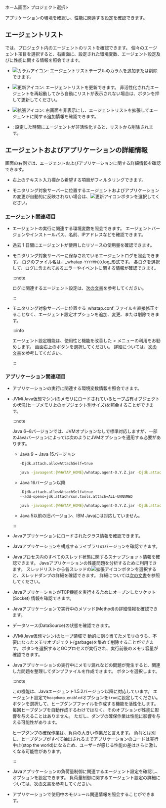 ホーム画面> プロジェクト選択> <Cmdname sid="agentsConfiguration" className="uitext" />

アプリケーションの環境を確認し、性能に関連する設定を確認できます。

<ProdImg img="ipa-main.png" desc="インスタンスパフォーマンス分析" />

## エージェントリスト

<Cmdname sid="application_agents" className="uitext" />では、プロジェクト内のエージェントのリストを確認できます。 個々のエージェント項目を選択すると、右画面に、設定された環境変数、エージェント設定及びに性能に関する情報を照会できます。

- ![カラムアイコン](/img/ico-column.svg): エージェントリストテーブルのカラムを追加または削除できます。

- ![更新アイコン](/img/ico-refresh.svg): エージェントリストを更新できます。 非活性化されたエージェントを再起動してから自動にリストが表示されない場合は、ボタンを押して更新してください。

- ![拡張アイコン](/img/ic-s-arrows-alt.svg): 右画面を非表示にし、エージェントリストを拡張してエージェントに関する追加情報を確認できます。

  <ImgLang img='ipa-agent-list.png' desc='エージェントリスト' />

- <Cmdname sid="inactive_agent_deletion_time" className="uitext" />: 設定した時間にエージェントが非活性化すると、リストから削除されます。

## エージェントおよびアプリケーションの詳細情報

画面の右側では、エージェントおよびアプリケーションに関する詳細情報を確認できます。 

- 右上のテキスト入力欄から希望する項目がフィルタリングできます。 

- モニタリング対象サーバーに位置するエージェントおよびアプリケーションの変更が自動的に反映されない場合は、![更新アイコン](/img/ico-refresh.png)ボタンを選択してください。

### エージェント関連項目

- <Cmdname sid="runtime_boot_env" className="uitext" />

  エージェントの実行に関連する環境変数を照会できます。 エージェントバージョンやインストールパス、名前、IPアドレスなどを確認できます。

<InDoc product="dotnet,golang,php">

- <Cmdname sid="agent_status" className="uitext" />

  過去 1 日間にエージェントが使用したリソースの使用量を確認できます。

</InDoc>

- <Cmdname sid="agent_log" className="uitext" />

  モニタリング対象サーバーに保存されているエージェントログを照会できます。 ログのファイル名は、_whatap-`YYYYMMDD`.log_形式です。 各ログを選択して、ログに含まれてあるエラーやイベントに関する情報が確認できます。

  :::note

  ログに関連するエージェント設定は、[次の文書](agent-log)を参考してください。

  :::

- <Cmdname sid="agent_configuration" className="uitext" />

  モニタリング対象サーバーに位置する_whatap.conf_ファイルを直接修正することなく、エージェント設定オプションを追加、変更、または削除できます。

  :::info

  エージェント設定機能は、使用性と機能を改善した<Cmdname sid="management" className="uitext" /> > <Cmdname sid="agent_configuration" className="uitext" />メニューの利用をお勧めします。 画面右上の<Cmdname sid="new_agents_setting" className="uitext" />ボタンを選択してください。 詳細については、[次の文書](set-agent#set-agent-service)を参考してください。

  :::

### アプリケーション関連項目

- <Cmdname sid="boot_env" className="uitext" />

  アプリケーションの実行に関連する環境変数情報を照会できます。

<InDoc product="java">

- <Cmdname sid="heap_histogram" className="uitext" />

  JVM(Java仮想マシン)のメモリにロードされているヒープ占有オブジェクトの状況(ヒープメモリ上のオブジェクト別サイズ)を照会することができます。

  :::note

  Java 6~8バージョンでは、JVMオプションなしで標準対応しますが、一部のJavaバージョンによっては次のようにJVMオプションを適用する必要があります。

  - Java 9 ~ Java 15バージョン

    ```bash
    -Djdk.attach.allowAttachSelf=true
    ```

    ```bash title="example"
    java -javaagent:{WHATAP_HOME}/whatap.agent-X.Y.Z.jar -Djdk.attach.allowAttachSelf=true -jar {application.jar}
    ```

  - Java 16バージョン以降

    ```bash
    -Djdk.attach.allowAttachSelf=true
    --add-opens=jdk.attach/sun.tools.attach=ALL-UNNAMED
    ```

    ```bash title="example"
    java -javaagent:{WHATAP_HOME}/whatap.agent-X.Y.Z.jar -Djdk.attach.allowAttachSelf=true --add-opens=java.base/java.lang=ALL-UNNAMED --add-opens=jdk.attach/sun.tools.attach=ALL-UNNAMED -jar {application.jar}
    ```

  - Java 5以前の旧バージョン、IBM Javaには対応していません。

  :::

- <Cmdname sid="loaded_classes" className="uitext" />

  Javaアプリケーションにロードされたクラス情報を確認できます。

- <Cmdname sid="components_version" className="uitext" />

  Javaアプリケーションを構成するライブラリのバージョンを確認できます。

- <Cmdname sid="thread_list" className="uitext" />

  Javaプロセス内のすべてのスレッド状態に関するスナップショット情報を確認できます。 Javaアプリケーションの性能問題を分析するために利用できます。 スレッドリストから各スレッドの![拡張アイコン](/img/ico-expander.svg)ボタンを選択すると、スレッドダンプの詳細を確認できます。 詳細については[次の文書](#thread-details)を参照してください。

- <Cmdname sid="open_socket_count" className="uitext" />

  JavaアプリケーションがTCP機能を実行するためにオープンしたソケット(Socket) 情報を確認できます。

- <Cmdname sid="method_stat" className="uitext" />

  Javaアプリケーションで実行中のメソッド(Method)の詳細情報を確認できます。

- <Cmdname sid="datasource_status" className="uitext" />

  データソース(DataSource)の状態を確認できます。

- <Cmdname sid="system_gc_only" className="uitext" />

  JVM(Java仮想マシン)のヒープ領域で 動的に割り当てたメモリのうち、不要になったメモリオブジェクト(garbage)を集めて削除することができます。 <Cmdname sid="run" className="uitext" />ボタンを選択するとGCプロセスが実行され、実行前後のメモリ容量が確認できます。

- <Cmdname sid="heap_dump" className="uitext" />

  Javaアプリケーションの実行中にメモリ漏れなどの問題が発生すると、関連した問題を整理してダンプファイルを作成できます。 <Cmdname sid="dump_heap" className="uitext" />ボタンを選択します。

  :::note

  この機能は、Javaエージェント1.5.2バージョン以降に対応しています。 エージェント設定で`heapdump_enabled`オプションを`true`に設定してください。 <Cmdname sid="dump_heap" className="uitext" />ボタンを選択して、ヒープダンプファイルを作成する機能を活性化します。 毎回ヒープダンプを自動作成するわけではなく、そのオプションが性能に影響を与えることはありません。 ただし、ダンプの確保作業は性能に影響を与える可能性があります。

  ヒープダンプの確保作業は、負荷の大きい作業だと言えます。 負荷とは別に、ヒープダンプがすべて抽出されるまでアプリケーションのコードは実行中止(stop the world)になるため、ユーザーが感じる性能の差はさらに激しくなる可能性があります。

  :::

- <Cmdname sid="configuration_throttling" className="uitext" />

  Javaアプリケーションの負荷量制御に関連するエージェント設定を確認し、オプションを設定できます。 負荷量制御に関するエージェント設定の詳細については、[次の文書](agent-load-amount)を参考してください。

</InDoc>

<InDoc product="nodejs,php,python">

- <Cmdname sid="module_dependency" className="uitext" />

  アプリケーションで使用中のモジュール関連情報を照会することができます。

</InDoc>
